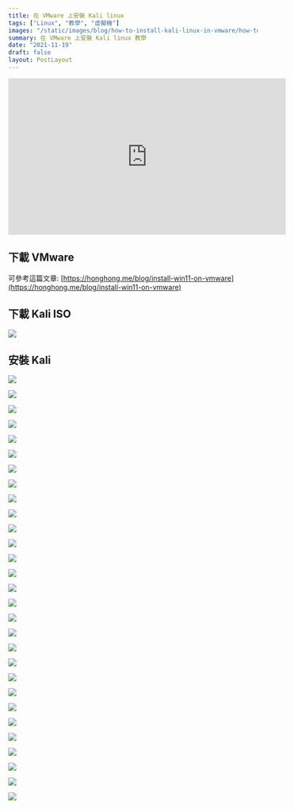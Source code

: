 ```yaml
---
title: 在 VMware 上安裝 Kali linux
tags: ["Linux", "教學", "虛擬機"]
images: "/static/images/blog/how-to-install-kali-linux-in-vmware/how-to-install-kali-linux-in-vmware-cover.webp"
summary: 在 VMware 上安裝 Kali linux 教學
date: "2021-11-19"
draft: false
layout: PostLayout
---
```


<iframe
    width="560"
    height="315"
    src="https://www.youtube.com/embed/wtrerhdIlw0"
    title="YouTube video player"
    frameBorder="0"
    allow="accelerometer; autoplay; clipboard-write; encrypted-media; gyroscope; picture-in-picture"
    allowFullScreen
></iframe>

## 下載 VMware

可參考這篇文章: [https://honghong.me/blog/install-win11-on-vmware](https://honghong.me/blog/install-win11-on-vmware)

## 下載 Kali ISO

![](/static/images/blog/how-to-install-kali-linux-in-vmware/how-to-install-kali-linux-in-vmware-1.webp)

## 安裝 Kali

![](/static/images/blog/how-to-install-kali-linux-in-vmware/how-to-install-kali-linux-in-vmware-2.webp)

![](/static/images/blog/how-to-install-kali-linux-in-vmware/how-to-install-kali-linux-in-vmware-3.webp)

![](/static/images/blog/how-to-install-kali-linux-in-vmware/how-to-install-kali-linux-in-vmware-4.webp)

![](/static/images/blog/how-to-install-kali-linux-in-vmware/how-to-install-kali-linux-in-vmware-5.webp)

![](/static/images/blog/how-to-install-kali-linux-in-vmware/how-to-install-kali-linux-in-vmware-6.webp)

![](/static/images/blog/how-to-install-kali-linux-in-vmware/how-to-install-kali-linux-in-vmware-7.webp)

![](/static/images/blog/how-to-install-kali-linux-in-vmware/how-to-install-kali-linux-in-vmware-8.webp)

![](/static/images/blog/how-to-install-kali-linux-in-vmware/how-to-install-kali-linux-in-vmware-9.webp)

![](/static/images/blog/how-to-install-kali-linux-in-vmware/how-to-install-kali-linux-in-vmware-10.webp)

![](/static/images/blog/how-to-install-kali-linux-in-vmware/how-to-install-kali-linux-in-vmware-11.webp)

![](/static/images/blog/how-to-install-kali-linux-in-vmware/how-to-install-kali-linux-in-vmware-12.webp)

![](/static/images/blog/how-to-install-kali-linux-in-vmware/how-to-install-kali-linux-in-vmware-13.webp)

![](/static/images/blog/how-to-install-kali-linux-in-vmware/how-to-install-kali-linux-in-vmware-14.webp)

![](/static/images/blog/how-to-install-kali-linux-in-vmware/how-to-install-kali-linux-in-vmware-15.webp)

![](/static/images/blog/how-to-install-kali-linux-in-vmware/how-to-install-kali-linux-in-vmware-16.webp)

![](/static/images/blog/how-to-install-kali-linux-in-vmware/how-to-install-kali-linux-in-vmware-17.webp)

![](/static/images/blog/how-to-install-kali-linux-in-vmware/how-to-install-kali-linux-in-vmware-18.webp)

![](/static/images/blog/how-to-install-kali-linux-in-vmware/how-to-install-kali-linux-in-vmware-19.webp)

![](/static/images/blog/how-to-install-kali-linux-in-vmware/how-to-install-kali-linux-in-vmware-20.webp)

![](/static/images/blog/how-to-install-kali-linux-in-vmware/how-to-install-kali-linux-in-vmware-21.webp)

![](/static/images/blog/how-to-install-kali-linux-in-vmware/how-to-install-kali-linux-in-vmware-22.webp)

![](/static/images/blog/how-to-install-kali-linux-in-vmware/how-to-install-kali-linux-in-vmware-23.webp)

![](/static/images/blog/how-to-install-kali-linux-in-vmware/how-to-install-kali-linux-in-vmware-24.webp)

![](/static/images/blog/how-to-install-kali-linux-in-vmware/how-to-install-kali-linux-in-vmware-25.webp)

![](/static/images/blog/how-to-install-kali-linux-in-vmware/how-to-install-kali-linux-in-vmware-26.webp)

![](/static/images/blog/how-to-install-kali-linux-in-vmware/how-to-install-kali-linux-in-vmware-27.webp)

![](/static/images/blog/how-to-install-kali-linux-in-vmware/how-to-install-kali-linux-in-vmware-28.webp)

![](/static/images/blog/how-to-install-kali-linux-in-vmware/how-to-install-kali-linux-in-vmware-29.webp)

![](/static/images/blog/how-to-install-kali-linux-in-vmware/how-to-install-kali-linux-in-vmware-30.webp)
